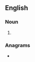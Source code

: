 {{also|sea birds}}
==English==

===Noun===
{{head|en|noun plural form}}

# {{plural of|seabird|lang=en}}

===Anagrams===
* {{anagrams|en|sidebars}}